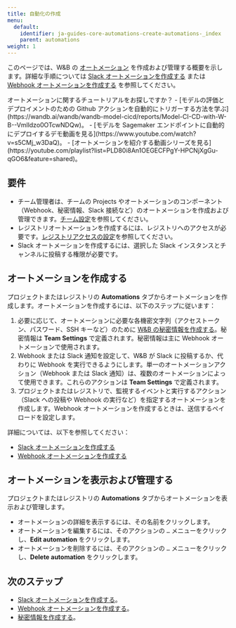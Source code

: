 ```yaml
---
title: 自動化の作成
menu:
  default:
    identifier: ja-guides-core-automations-create-automations-_index
    parent: automations
weight: 1
---
```



<Info>
<EnterpriseCloudOnly/>
</Info>

このページでは、W&B の [オートメーション](/ja/guides/core/automations/) を作成および管理する概要を示します。詳細な手順については [Slack オートメーションを作成する](/ja/guides/core/automations/create-automations/slack) または [Webhook オートメーションを作成する](/ja/guides/core/automations/create-automations/webhook) を参照してください。

<Note>
オートメーションに関するチュートリアルをお探しですか？
- [モデルの評価とデプロイメントのための Github アクションを自動的にトリガーする方法を学ぶ](https://wandb.ai/wandb/wandb-model-cicd/reports/Model-CI-CD-with-W-B--Vmlldzo0OTcwNDQw)。
- [モデルを Sagemaker エンドポイントに自動的にデプロイするデモ動画を見る](https://www.youtube.com/watch?v=s5CMj_w3DaQ)。
- [オートメーションを紹介する動画シリーズを見る](https://youtube.com/playlist?list=PLD80i8An1OEGECFPgY-HPCNjXgGu-qGO6&feature=shared)。
</Note>

## 要件
- チーム管理者は、チームの Projects やオートメーションのコンポーネント（Webhook、秘密情報、Slack 接続など）のオートメーションを作成および管理できます。[チーム設定](/ja/guides/models/app/settings-page/teams/)を参照してください。
- レジストリオートメーションを作成するには、レジストリへのアクセスが必要です。[レジストリアクセスの設定](/ja/guides/core/registry/configure_registry.md#registry-roles)を参照してください。
- Slack オートメーションを作成するには、選択した Slack インスタンスとチャンネルに投稿する権限が必要です。

## オートメーションを作成する
プロジェクトまたはレジストリの **Automations** タブからオートメーションを作成します。オートメーションを作成するには、以下のステップに従います：

1. 必要に応じて、オートメーションに必要な各機密文字列（アクセストークン、パスワード、SSH キーなど）のために [W&B の秘密情報を作成する](/ja/guides/core/secrets)。秘密情報は **Team Settings** で定義されます。秘密情報は主に Webhook オートメーションで使用されます。
1. Webhook または Slack 通知を設定して、W&B が Slack に投稿するか、代わりに Webhook を実行できるようにします。単一のオートメーションアクション（Webhook または Slack 通知）は、複数のオートメーションによって使用できます。これらのアクションは **Team Settings** で定義されます。
1. プロジェクトまたはレジストリで、監視するイベントと実行するアクション（Slack への投稿や Webhook の実行など）を指定するオートメーションを作成します。Webhook オートメーションを作成するときは、送信するペイロードを設定します。

詳細については、以下を参照してください：

- [Slack オートメーションを作成する](/ja/slack)
- [Webhook オートメーションを作成する](/ja/webhook)

## オートメーションを表示および管理する
プロジェクトまたはレジストリの **Automations** タブからオートメーションを表示および管理します。

- オートメーションの詳細を表示するには、その名前をクリックします。
- オートメーションを編集するには、そのアクションの `…` メニューをクリックし、**Edit automation** をクリックします。
- オートメーションを削除するには、そのアクションの `…` メニューをクリックし、**Delete automation** をクリックします。

## 次のステップ
- [Slack オートメーションを作成する](/ja/slack)。
- [Webhook オートメーションを作成する](/ja/webhook)。
- [秘密情報を作成する](/ja/guides/core/secrets)。